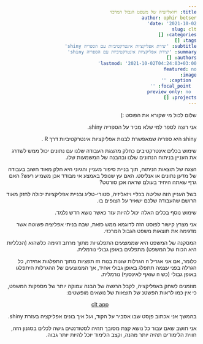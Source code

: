 ```yaml
---
title: ויזואליזציה של משפט הגבול המרכזי
author: ophir betser
date: '2021-10-02'
slug: clt
categories: []
tags: []
subtitle: 'יצירת אפליקציות אינטרקטיביות עם הספריה shiny'
summary: 'יצירת אפליקציות אינטרקטיביות עם הספריה shiny'
authors: []
lastmod: '2021-10-02T04:24:03+03:00'
featured: no
image:
  caption: ''
  focal_point: ''
  preview_only: no
projects: []
---
```


<html dir="rtl">

שלום לכול מי שקורא את הפוסט :)

אני רוצה לספר למי שלא מכיר על הספריה
shiny.

shiny
היא ספריה
שמאפשרת לבנות אפליקציות אינטרקטיביות
דרך
R
.

שימוש בכלים אינטרקטיבים כחלק מהצגת העבודה שלנו עם נתונים יכול ממש לשדרג את העניין בניתוח הנתונים שלנו ובהבנה של המשמעות שלו.

הצגה של תוצאות הניתוח, תוך בניית סיפור מעניין והגיוני היא חלק מאוד חשוב בעבודה של מדען נתונים או אנליסט. האם עץ שנופל באמצע אי מבודד אכן משמיע רעש? האם גרף שאתה היחיד בעולם שראה אכן סורטט?

בשל העניין הזה שליטה בכליי ויזאליזיה, סטורי-טליג ובניית אפליקציות יכולה לחזק מאוד הרושם שהעבודה שלכם ישאיר על הצופים בו.

שימוש נוסף בכלים האלה יכול להיות עזר כאשר נושא חדש נלמד.

אני מצרץ קישור לפוסט הזה לדוגמא ממש כזאת, שבה בניתי אפליציה פשוטה אשר מדגימה את תוצאות משפט הגבול המרכזי.

המסקנה של המשפט היא שממוצעים התפלגויות מתוך מרחב דגימה כלשהוא (הכלליות היא הכוח של המשפט)
מתפלגים באופן גבולי נורמלית.

כלומר, אם אני אגריל 
n
הגרלות שונות
בנות
m
תפציות מתוך התפלגות אחידה,
כל הגרלה בפני עצמה תתפלג באופן גבולי אחיד,
אך הממוצעים של ההגרלות היתפלגו באופן גבולי
(כש n שואף לאינסוף)
נורמלית.

מוזמנים לשחק באפליקציה, לקבל הרגשה של הבנה עמוקה יותר של מספקות המשפט, כי אין כמו לראות הפשטנ של תוצאות של נושאים מופשטים:


<div style="text-align:center;" dir="ltr">
[clt app](https://ophir-betser.shinyapps.io/clt_app/?_ga=2.74569106.1091192915.1632655554-1160489566.1631561296)
</div>

בהמשך אני אכתוב פןסט שבו אסביר על הקוד, ועל איך בונים אפליקציה בעזרת 
shiny.

אני חושב שאם עבור כל נושא קצת מסובך תהיה לסטודנטים גישה לכלים בסגנון הזה, חווית הלימודים תהיה יותר מהנה, וקצב הלימוד יוכל להיות יותר גבוה.

